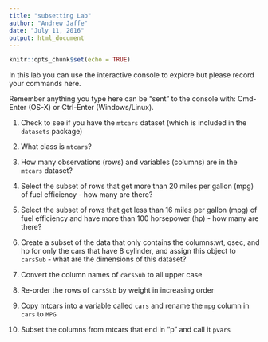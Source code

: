 ```yaml
---
title: "subsetting Lab"
author: "Andrew Jaffe"
date: "July 11, 2016"
output: html_document
---
```


```r
knitr::opts_chunk$set(echo = TRUE)
```

In this lab you can use the interactive console to explore but please record your commands here.  

Remember anything you type here can be "sent" to the console with: Cmd-Enter (OS-X) or Ctrl-Enter (Windows/Linux).

1. Check to see if you have the `mtcars` dataset (which is included in the `datasets` package)

2. What class is `mtcars`?

3. How many observations (rows) and variables (columns) are in the `mtcars` dataset?

4. Select the subset of rows that get more than 20 miles per gallon (mpg) of fuel efficiency - how many are there?

5. Select the subset of rows that get less than 16 miles per gallon (mpg) of fuel efficiency and have more than 100 horsepower (hp) - how many are there?

6. Create a subset of the data that only contains the columns:wt, qsec, and hp for only the cars that have 8 cylinder, and assign this object to `carsSub` - what are the dimensions of this dataset?

7. Convert the column names of `carsSub` to all upper case

8. Re-order the rows of `carsSub` by weight in increasing order

9. Copy mtcars into a variable called `cars` and rename the `mpg` column in `cars` to `MPG`

10. Subset the columns from mtcars that end in "p" and call it `pvars`

